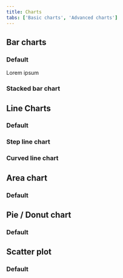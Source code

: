 ```yaml
---
title: Charts
tabs: ['Basic charts', 'Advanced charts']
---
```



## Bar charts

### Default

Lorem ipsum

### Stacked bar chart

<StackedBar />

## Line Charts

### Default

### Step line chart

### Curved line chart

## Area chart

### Default

## Pie / Donut chart

### Default

## Scatter plot

### Default

```

```
